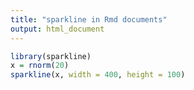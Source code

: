 ```yaml
---
title: "sparkline in Rmd documents"
output: html_document
---
```


```r
library(sparkline)
x = rnorm(20)
sparkline(x, width = 400, height = 100)
```

